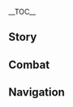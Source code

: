 {{CharacterTabs}}
{{LanguageTabs}}

__TOC__
==Story==
{{VO/Story
|character           = Albedo
|language            = ko
|name                = 알베도
|vo_01_01_title      = 첫 만남…
|vo_01_01_subtitle   = Hello
|vo_01_01_file       = VO_{language}{character} Hello.ogg
|vo_01_01_tx         = 난 페보니우스 기사단의 수석 연금술사, 알베도야. 네 몸에 있는 별바다의 기운을 가까이서 연구해보고 싶어. 앞으로 너랑 단둘이 자주 볼 것 같네
|vo_01_01_rm         = Nan peboniuseu gisadan-ui suseok yeongeumsulsa, Albedoya. Ne mom'e itneun byeolbada-ui giun'eul gakkaiseo yeonguhaebogo sipeo. Apeureo neorang danduli jaju bol geot gatne.
|vo_01_01_tl         = I am Chief Alchemist of the Knights of Favonius, Albedo. I want to study the energy of the star seas in your body up close. I guess we'll have one-on-one meetings with each other pretty often from now.

|vo_02_01_title      = 잡담・사생
|vo_02_01_subtitle   = Chat: Still Life
|vo_02_01_file       = VO_{language}{character} Chat - Still Life.ogg
|vo_02_01_tx         = 경치 좋군~ 쉬어갈 겸 그림으로 남겨야겠어
|vo_02_01_rm         = Gyeongchi jotgun~ Swieogal gyeom geurimeuro namgyeoyagesseo.
|vo_02_01_tl         = Nice view~ I should make it a drawing while I rest.

|vo_02_02_title      = 잡담・탐구
|vo_02_02_subtitle   = Chat: Investigation
|vo_02_02_file       = VO_{language}{character} Chat - Investigation.ogg
|vo_02_02_tx         = 「세계의 진실」은… 도대체 뭘까?
|vo_02_02_rm         = "Segye-ui Jinsil"eun... Dodeche mwolkka?
|vo_02_02_tl         = "Truth of the World"... What is it?

|vo_02_03_title      = 잡담・회고
|vo_02_03_subtitle   = Chat: Reminiscing
|vo_02_03_file       = VO_{language}{character} Chat - Reminiscing.ogg
|vo_02_03_tx         = 두 발로 직접 땅을 측량해 「미지의 영역」을 알아가는… 그 느낌이 그립군
|vo_02_03_rm         = Du ballo jikjeop ddang'eul cheukryanghae "Miji-ui Yeongyeok"eul alageneun... Geu neukkim'i geuripgeun.
|vo_02_03_tl         = Finding out "Unknown Territory" by measuring land with my own two feet... I miss that feeling.

<!-- Weather -->
|vo_03_01_title      = 비가 올 때…
|vo_03_01_subtitle   = When It Rains
|vo_03_01_file       = VO_{language}{character} When It Rains.ogg
|vo_03_01_tx         = 땅이 촉촉해서 폭탄열매 뿌리를 채집하기 좋겠어. 괜찮아, 내가 하면 돼
|vo_03_01_rm         = Ddang'i chokchokhaeseo poktanyeolmae ppurireul chaejiphagi jokesseo.
|vo_03_01_tl         = It seems good to gather Boom Blossom roots. It's alright, I can do it.

|vo_03_02_title      = 눈이 올 때…
|vo_03_02_subtitle   = When It Snows
|vo_03_02_file       = VO_{language}{character} When It Snows.ogg
|vo_03_02_tx         = 스승님…
|vo_03_02_rm         = Seuseungnim...
|vo_03_02_tl         = Teacher...

|vo_03_03_title      = 햇살이 좋을 때…
|vo_03_03_subtitle   = When the Sun Is Out
|vo_03_03_file       = VO_{language}{character} When the Sun Is Out.ogg
|vo_03_03_tx         = 빛도 잘 들고 생물들의 움직임도 활발해. 흠, 그림 그리기 딱 좋군
|vo_03_03_rm         = Bitdo jal deulgo saengmuldeul-ui umjigimdo hwalbalhae. Heum, geurim geurigi ddak jotgun.
|vo_03_03_tl         = The light is well illuminated, and living things are vigorously moving. Hmm, how nice to draw.

|vo_04_01_title      = 아침 인사…
|vo_04_01_subtitle   = Good Morning
|vo_04_01_file       = VO_{language}{character} Good Morning.ogg
|vo_04_01_tx         = 좋은 아침, 고대 유물 찾으러 갈 준비 됐어?
|vo_04_01_rm         = Joeun achim, godae yumul chajeureo gal junbi dwaesseo?
|vo_04_01_tl         = Good morning, ready to go and find ancient relics?

|vo_04_02_title      = 점심 인사…
|vo_04_02_subtitle   = Good Afternoon
|vo_04_02_file       = VO_{language}{character} Good Afternoon.ogg
|vo_04_02_tx         = 안녕, 네 발소리를 들었어. 공방 밖은 너무 시끌벅적하다니깐
|vo_04_02_rm         = Annyeong, ne balsorireul deuleosseo. Gongbang bakkeun neomu sikkeulbeokjeokhadanikkan.
|vo_04_02_tl         = Hi, I heard your footsteps. Outside the workshop, it's too noisy.

|vo_04_03_title      = 저녁 인사…
|vo_04_03_subtitle   = Good Evening
|vo_04_03_file       = VO_{language}{character} Good Evening.ogg
|vo_04_03_tx         = 밖이 드디어 조용해졌네, 후
|vo_04_03_rm         = Bakki deudieo joyonghaejyeotne, hu.
|vo_04_03_tl         = It's finally quiet outside, phew.

|vo_04_04_title      = 굿나잇…
|vo_04_04_subtitle   = Good Night
|vo_04_04_file       = VO_{language}{character} Good Night.ogg
|vo_04_04_tx         = 잘자, 먼저 가서 쉬어. 난 마지막 실험도 끝내버리려고. 그렇게 궁금하면… 내일 다시 왔을 때, 실험 결과에 대해 토론해보자
|vo_04_04_rm         = Jalja, meonjeo gaseo swieo. Nan majimak silheoldo kkeutnaebeoriryeogo. Geureotge gunggeumhamyeon... Naeil dasi wasseul ddae, silheom gyeolgwae daehae toronhaeboja.
|vo_04_04_tl         = Goodnight, go and rest early. I want to finish the last experiment. If you're that curious... When you come back tomorrow, let's debate about the experiment results.

|vo_05_01_title      = {name} 자신의 천재성에 대해…
|vo_05_01_subtitle   = About {character}: Genius
|vo_05_01_file       = VO_{language}{character} About {character} - Genius.ogg
|vo_05_01_tx         = 천재? 사람들이 날 그렇게 부르지만… 사실 난 그렇게 생각하지 않아
|vo_05_01_rm         = Cheonjae? Saramdeuli nal geureotge bureujiman... Sasil nan geurotge saenggakhaji ana.
|vo_05_01_tl         = Genius? People call me like that... But I actually don't think that way.

|vo_05_02_title      = {name} 자신의 인간관계에 대해…
|vo_05_02_subtitle   = About {character}: Socializing
|vo_05_02_file       = VO_{language}{character} About {character} - Socializing.ogg
|vo_05_02_tx         = 사람 사귀는 건… 귀찮아. 한번 맺은 관계는 꾸준히 신경 써야지 연락이라도 끊겼다간 다시 회복하는데 더 많은 시간이 걸린다고…
|vo_05_02_rm         = Saram sagwineun geon... Gwichana. Hanbeon maejeun gwangyeneun kkujunhi singyeong sseoyaji yeonrakirado kkeunkyeotdagan dasi hoebokhaneunde deo maneun sigan'i geollindago.
|vo_05_02_tl         = Getting to know people... it's a bother. You have to take care of a relationship that has started, or it takes more time to recover when you lose contact...

|vo_06_01_title      = 우리에 대해・실험
|vo_06_01_subtitle   = About Us: Experiments
|vo_06_01_file       = VO_{language}{character} About Us - Experiments.ogg
|vo_06_01_tx         = 너… 나랑 실험하려는 거야? 영광인걸?<br />아, 긴장하지 마. 내 실험은 위험하지만 애꿎은 사람은 보통 안 다쳐
|vo_06_01_rm         = Neo... Narang silheomharyeoneun geoya? Yeonggwangingeol?<br />A, ginhanghaji ma. Nae silheomeun wiheomhajiman aekkujeun sarameun botong an dachyeo.
|vo_06_01_tl         = You... want to experiment with me? It's an honor.<br />Oh, don't be nervous. My experiments are dangerous, but an innocent person rarely gets hurt.

|vo_06_02_title      = 우리에 대해・조수
|vo_06_02_subtitle   = About Us: Assistant
|vo_06_02_friendship = 6
|vo_06_02_file       = VO_{language}{character} About Us - Assistant.ogg
|vo_06_02_tx         = 내 조수가 되어줄래? 옆에서 여러 번 지켜봤으니 분명 잘할 거야. 걱정 마, 처음이어도 내가 옆에 있으니까 괜찮을 거야. 내가 좀 잘 가르치거든, 물론 네 천부적인 재능도 믿어
|vo_06_02_rm         = Nae josuga doeeojullae? Yeopeseo yeoreo beon jikyeobwasseuji bunmyeong jalhal geoya. Geokjeong ma, cheoeumieodo naega yeope isseunikka gwaenchaneul geoya. Naega jom jal gareuchigeodeun, mullon ne cheonbujeogin jaeneungdo mideo.
|vo_06_02_tl         = Would you like to be my assistant? You have watched me numerous times by my side, you'll do well. Don't worry, even if it is your first time I'll be by your side. I do teach well, and of course, I trust your natural skills.

|vo_07_01_title      = 「신의 눈」에 대해…
|vo_07_01_subtitle   = About the [[Vision]]
|vo_07_01_friendship = 4
|vo_07_01_file       = VO_{language}{character} About the Vision.ogg
|vo_07_01_tx         = 「신의 눈」? 비커랑 도가니와 다를 바 없는 그냥 실험 도구일 뿐이야. 단 하나, 흥미로운 점은 그 원리인데… 언젠가 연구해서 밝힐 거야. 그저 시간문제일 뿐이지~
|vo_07_01_rm         = "Sin-ui Nun"? Bikeorang doganiwa dareul bal eopneun geunyang silheom doguil ppuniya. Dan hana, heungmiroun jeomeun geu wonriinde... Eonjenga yeonguhaeso balkil geoya. Geujo siganmunjeil ppuniji~
|vo_07_01_tl         = Vision? It's just an experiment tool such as beakers and crucibles. One thing, its fundamentals are very interesting... I'll some day reveal it by researching. It's just a matter of time~

|vo_07_02_title      = 하고 싶은 이야기…
|vo_07_02_subtitle   = Something to Share
|vo_07_02_friendship = 4
|vo_07_02_file       = VO_{language}{character} Something to Share.ogg
|vo_07_02_tx         = 네가 거절하면 속상할 것 같아서 말을 꺼내기 어려웠어…<br />음… 네 옆에 날아다니는 그 녀석이 궁금한데 내가 연구 좀 해봐도 될까?
|vo_07_02_rm         = Nega geojeolhamyeon soksanghal geot gataseo maleul kkeonaegi eoryeowosseo...<br />Eum... Ne yeope naladanineun geu nyeoseogi gunggeumhande naega yeongu jom haebwado doelkka?
|vo_07_02_tl         = It was hard to say this because I'd be upset if you would reject...<br />Uhh... I'm curious of that flying thing by you, can I study it?

|vo_07_03_title      = 흥미있는 일…
|vo_07_03_subtitle   = Interesting Things
|vo_07_03_file       = VO_{language}{character} Interesting Things.ogg
|vo_07_03_tx         = 석화 고목에 관한 걸 더 많이 알고 싶다고? 음… 인근 비경에서 네가 봤다던 나무는 사실 그리 오래된 게 아니야. 잘 여문 나무는 보통 2–3km까지 자랄 수 있고, 뿌리에 큰 거미가 모이지. 그 거미를 치자와 레몬그라스에 묶고 백두구를 발라 몇 시간 동안 훈연하면 그 향기는 정말이지… 잊을 수가 없어
|vo_07_03_rm         = Seokhwa gomok'e gwanhan geol deo mani algo sipdago? Eum... Ingeun bigyeong'eseo nega bwatdadeon namuneun sasil geuri oraedoen ge aniya. Jal yeomun namuneun botong i sam killomiteokkaji jaral su itgo, ppurie keun geomiga moiji. Geu geomireul chijawa remongeuraseue mukkgo baekdugureul balla myeot sigan dong'an hunyeonhamyeon geu hyanggineun jeongmaliji... ijeul suga eopsseo.
|vo_07_03_tl         = You want to know more about petrified trees? Hmm... The tree you saw in the nearby domain isn't actually that old. Ripe trees can usually grow up to {{nowrap|2–3 km}}, and big spiders gather to the roots. If you smoke that spider tied with gardenia seeds and lemongrass and applied with round cardamom, the scent is simply... unforgettable.

|vo_08_01_title      = 가족에 대해…
|vo_08_01_subtitle   = About Family
|vo_08_01_friendship = 6
|vo_08_01_file       = VO_{language}{character} About Family.ogg
|vo_08_01_tx         = 가족? 앨리스 아줌마는 내가 엄마라 부르길 바랐지만…. 흠, 가족을 생각했을 때 가장 먼저 떠오르는 분은 그래도 스승님이야. 내가 기억할 무렵부터 난 스승님과 함께 탐험했고, 스승님은 연금술과 무수한 세상의 지식을 가르쳐 주셨어. …「가족」 혹은 「스승님」이란 두 단어로는 내 마음을 다 표현할 수는 없지만 말야
|vo_08_01_rm         = Gajok? Aelliseu ajummaneun naega eommara bureugil baratjiman.... Heum, gajogeul saenggakhasseul ddae gajang meonjeon ddeoreuneun buneun geuraedo seuseungnimiya. Naega gieokhal muryeopbuteo nan seuseungnimgwa hamkke tamheomhaetgo, seuseungnimeun yeongeumsulgwa musuhan sesang-ui jisigeul gareuchyeo jusyeosseo. ..."Gajok" hogeun "Seuseungnim"iran du daneoroneun nae maeumeul da pyeohyeonhan suneun eopjiman malya.
|vo_08_01_tl         = Family? Mrs. Alice wants me to call her mother.... Hmm, when I think of family, what comes into my mind first is my teacher. From when I could remember I explored with teacher, and she taught me alchemy and numerous knowledge of the world. ...Those two words, "Family" or "Teacher" cannot express all my heart.

|vo_08_02_title      = 설탕에 대해・방향
|vo_08_02_subtitle   = About [[Sucrose]]: Direction
|vo_08_02_friendship = 4
|vo_08_02_file       = VO_{language}{character} About Sucrose - Direction.ogg
|vo_08_02_tx         = 설탕? 「생물 연금술」에 왜 그렇게 집착하는지 알 것 같아…. 아무튼 연구가 잘 되어가는 것 같아서 나도 기뻐
|vo_08_02_rm         = Seoltang? "Saengmul Yeongeumsul"e wae geureotge jipchakhaneunji al geot gata.... Amuteun yeonguga jal doeeoganeun geot gataseo nado gippeo.
|vo_08_02_tl         = Sucrose? I think I know why she is obsessed over "Bio Alchemy".... Anyways, I'm happy that her research seems to be going well.

|vo_08_03_title      = 설탕에 대해・유지
|vo_08_03_subtitle   = About Sucrose: Habits
|vo_08_03_friendship = 5
|vo_08_03_file       = VO_{language}{character} About Sucrose - Habits.ogg
|vo_08_03_tx         = 학문적으로 협력하는 건 즐거웠지만 연구할 때 말고는 설탕도 고집이 엄청나. 난 우리가 또래니까 그냥 알베도라 부르라고 했지만 계속 존칭을 고집한다니깐. 휴, 어쩔 수 없지
|vo_08_03_rm         = Hakmunjeogeuro hyeopryeokhaneun geon jeulgeowotjiman yeonguhal ddae malgoheun Seoltangdo gojibi eomcheongna. Nan uriga ddoraenikka geunyang Albedora bureurago haetjiman gyesok jonching'eu gojiphandanikkan. Hyu, eojjeol su eopji.
|vo_08_03_tl         = It was fun to cooperate academically, but except when researching she is quite stubborn. I told her to call me just Albedo since we are around the same age, but she keeps using honorifics. Oh well, it is what it is.

|vo_08_04_title      = 리사에 대해…
|vo_08_04_subtitle   = About [[Lisa]]
|vo_08_04_friendship = 4
|vo_08_04_file       = VO_{language}{character} About Lisa.ogg
|vo_08_04_tx         = 리사? 그녀와 토론하면 항상 값진 의견을 얻게 돼. 그런 재주로 도서관 사서라는 직책에 만족하다니. 분명 그 재주와 맞먹는 엄청난 사연이 숨겨져 있을 거야
|vo_08_04_rm         = Risa? Geunyeowa toronhamyeon hangsang gapjin uigyeoneul eotge dwae. Geureon jaejuro doseogwan saseoraneun jikchaege manjokhadani. Bunmyeong geu jaejuwa matmeokneun eomcheongnan sayeoni sumgyeojeo isseul geoya.
|vo_08_04_tl         = Lisa? I always gain a valuable opinion whenever I debate with her. She's satisfied with only the job as a librarian with those abilities. She must have a big story hidden with that.

|vo_08_05_title      = 클레에 대해…
|vo_08_05_subtitle   = About [[Klee]]
|vo_08_05_friendship = 4
|vo_08_05_file       = VO_{language}{character} About Klee.ogg
|vo_08_05_tx         = 난 클레를 친동생처럼 생각해. 클레가 문제를 일으킬 때마다 그 파괴력이 앨리스 아줌마보단 약하단 사실로 스스로를 위로 할 수 밖에 없어
|vo_08_05_rm         = Nan Keullereul chindongsaengcheoreom saenggakhae. Keullega muljereul ileukil ddaemada geu pagoeryeogi Aelliseu ajummabodan yakadan sasillo seuseuroreul wiro hal su bakke eopsseo.
|vo_08_05_tl         = I think of Klee as my blood-related younger sister. The only relief is that whenever Klee causes trouble, her destructive powers are weaker than Mrs. Alice.

|vo_08_06_title      = 진에 대해…
|vo_08_06_subtitle   = About [[Jean]]
|vo_08_06_friendship = 4
|vo_08_06_file       = VO_{language}{character} About Jean.ogg
|vo_08_06_tx         = 진? 그녀는 훌륭한 단장 대행이야. 단장님보다 더 믿음직스럽다니깐…. 아마 모두 그녀가 정식 단장이 되는 날을 고대하고 있을걸?
|vo_08_06_rm         = Jin? Geunyeoneun hullyunghan danjang daehaeng'iya. Danjangnimboda deo mideumjipseureopdanikkan.... Ama modu geunyeoga jeongsik danjang'i doeneun naleul godaehago isseulgeol?
|vo_08_06_tl         = Jean? She is an excellent Acting Grandmaster. More trustable than the Grandmaster.... Everyone will possibly be anticipating the day she actually becomes Grandmaster, you know?

|vo_08_07_title      = 행추에 대해…
|vo_08_07_subtitle   = About [[Xingqiu]]
|vo_08_07_friendship = 4
|vo_08_07_file       = VO_{language}{character} About Xingqiu.ogg
|vo_08_07_tx         = 행추? 그의 소설은 정말 재밌어. 이나즈마의 「야에 출판사」는 계속 나보고 다른 저자와 집필하면 인세 수입이 더 오를 거라고 빙빙 돌려 설득하네. 흥, 그깟 돈이 대수야?
|vo_08_07_rm         = Haengchu? Geu-ui soseoleun jeongmal jaemisseo. Inajeuma-ui "Yae Chulpansa"neun gyesok nabogo dareun jeojawa jip'pilhamyeon inse suibi deo oreul georago bingbing dolleyo seoldeukhane. Heung, geukkat doni daesuya?
|vo_08_07_tl         = Xingqiu? His novels are really interesting. Inazuma's "Yae Publishing House" always indirectly says that if I write with another author, my royalties income will increase. Hmph, is money that important?

|vo_08_08_title      = 바바라에 대해…
|vo_08_08_subtitle   = About [[Barbara]]
|vo_08_08_friendship = 4
|vo_08_08_file       = VO_{language}{character} About Barbara.ogg
|vo_08_08_tx         = 그 진지한 프리스트, 바바라? 예전에 우연한 기회로 스케치했던 적이 있어…. 그림이 어디 있냐고? 음… 엘버트 씨가 값을 불렀는데 거절하고 단장 대행님께 보냈어. 인맥관리는… 정말 힘들어
|vo_08_08_rm         = Geu jinjihan peuriseuteu, Babara? Yejeone uyeonhan gihoero seukechihaetdeon jeogi isseo.... Geurimi eodi itnyago? Eum... Elbeoteu ssiga gapsseul bulleotneunde geojeolhago danhang daehaengnimkke bonaesseo. Inmaekgwanrineun... jeongmal himdeureo.
|vo_08_08_tl         = The earnest priest, Barbara? I had a coincidental opportunity to sketch her.... Where is the drawing? Umm... Mr. Albert quoted the price but I rejected and sent it to the Acting Grandmaster. Human relation management is... so difficult.

|vo_09_01_title      = {name}에 대해 알기・첫 번째
|vo_09_01_subtitle   = More About {character}: I
|vo_09_01_file       = VO_{language}{character} More About {character} - 01.ogg
|vo_09_01_tx         = 나한테 질문 있어? 말해봐. 아, 미안하지만 오래 걸리는 건 아니지? 지금 하고 있는 연구가 곧 막바지라…
|vo_09_01_rm         = Nahante jilmun isseo? Malhaebwa. A, mianhajiman orae geollineun geon aniji? Jigeum hago itneun yeonguga got makbajira...
|vo_09_01_tl         = Do you have any questions for me? You can say it. Ah, sorry, but does it take long? My current research is almost towards an end...

|vo_09_02_title      = {name}에 대해 알기・두 번째
|vo_09_02_subtitle   = More About {character}: II
|vo_09_02_friendship = 3
|vo_09_02_file       = VO_{language}{character} More About {character} - 02.ogg
|vo_09_02_tx         = 아, 그냥 하는 말인데, 황금은 인위적인 방법이 아니면 8배나 큰 태양을 갈라야만 자연적으로 생성돼
|vo_09_02_rm         = A, geunyang naneun malinde, hwanggeumeun inwijeogin bangbeobi animyeon yeodeolbaena keun taeyang'eul gallayaman jayeonjeogeuro saengseongdwae.
|vo_09_02_tl         = Ah, just saying, without artificial methods gold is naturally created only if you cut a sun 8 times bigger than it.

|vo_09_03_title      = {name}에 대해 알기・세 번째
|vo_09_03_subtitle   = More About {character}: III
|vo_09_03_friendship = 4
|vo_09_03_file       = VO_{language}{character} More About {character} - 03.ogg
|vo_09_03_tx         = 인물화를 그리는 데 걸리는 시간은 기분에 따라 달라. 호프만 씨를 그릴 땐 반나절이 걸릴 수도 있고, 케이아 씨는 3획만으로 그릴 수도 있지&mdash;&mdash;이 동그란 건 얼굴, 이건 안대의 끈, 그리고 이건 안대야
|vo_09_03_rm         = Inmulhwareul geurineun de geollineun siganeun gibun'e ddara dalla. Hopeuman ssireul geuril ddaen bannajeoli geollil sudo itgo, Keia ssineun samhoekmaneuro geuril sudo itji &mdash; i dongeuran geon eolgul, igeon andae-ui kkeun, geurigo igeon andaeya.
|vo_09_03_tl         = Drawing a portrait differs from my mood. It can take half a day while drawing Mr. Huffman, and I can draw Sir Kaeya with only 3 strokes &mdash; the circle is the face, this is the string of the eyepatch, and this is the eyepatch.

|vo_09_04_title      = {name}에 대해 알기・네 번째
|vo_09_04_subtitle   = More About {character}: IV
|vo_09_04_friendship = 5
|vo_09_04_file       = VO_{language}{character} More About {character} - 04.ogg
|vo_09_04_tx         = 그림 그리기랑 연구하는 것 말고는… 가끔 이나즈마와 리월의 소설을 봐. 재밌는 아이디어를 얻을 수 있고, 때로는 창작에 생각지도 못한 영감을 주기도 하거든
|vo_09_04_rm         = Geurim geurigirang yeonguhaneun geot malgoneun... Gakkeum Inajeumawa Riwol-ui soseoleul bwa. Jaemitneun aidieoreul eodeul su itgo, ddaeroneun changjage saenggakjido mothan yeonggameul jugido hageodeun.
|vo_09_04_tl         = Except for drawing and researching... I sometimes read Inazuman and Liyuean novels. I can get fun ideas, and sometimes it gives me unexpected inspiration on creation.

|vo_09_05_title      = {name}에 대해 알기・다섯 번째
|vo_09_05_subtitle   = More About {character}: V
|vo_09_05_friendship = 6
|vo_09_05_file       = VO_{language}{character} More About {character} - 05.ogg
|vo_09_05_tx         = 지금도 스승님이 가르쳐 주신 「흑토술」은 미스터리야. 스승님은 이걸로 대체 뭘 만들려 하신 걸까…? 아직 연구가 끝나려면 멀었어. 괜찮다면 나랑 함께 계속 탐구해줘
|vo_09_05_rm         = Jigeumdo seuseungnimi gareucheyo jusin "Heuktosul"eun miseuteoriya. Seuseungnimeun igeollo daeche mwol mandeullyeo hasin geolkka...? Ajik yeonguga kkeutnaryeomeyon meoleosseo. Gwaenchantamyeon narang hamkke gyesok tamguhaejwo.
|vo_09_05_tl         = Until now, the "Nigredo" which my teacher had taught me is a mystery. What was she trying to make from this...? I'm still far away from ending the research. If you're okay with it, please keep studying with me.

|vo_10_01_title      = {name}의 취미…
|vo_10_01_subtitle   = {character}'s Hobbies
|vo_10_01_file       = VO_{language}{character} Hobbies.ogg
|vo_10_01_tx         = 음… 연구 말고 내가 제일 하고 싶은 건 당연히 그림 그리기지. 처음엔 물체와 재료가 어떻게 이루어졌나 알아보려고 시작했는데 이젠 취미가 됐어. 음, 스트레스 해소에도 좋아
|vo_10_01_rm         = Eum... Yeon'gu malgo naega jeil hago sipeun geon dangyeonhi geurim geurigiji. Cheoeumen mulchewa jaeryoga eoddeotge irueojyeotna alaboryeogo sijakhaetneunde ijen chwimiga dwaesseo. Eum, seuteureseu haesoedo joa.
|vo_10_01_tl         = Hmm... Except for research, what I want to do the most is obviously drawing. I initially started to find out how objects and ingredients are made of, but now it's my hobby. Uh, it's also good for reliving stress.

|vo_10_02_title      = {name}의 고민…
|vo_10_02_subtitle   = {character}'s Troubles
|vo_10_02_file       = VO_{language}{character} Troubles.ogg
|vo_10_02_tx         = 시간이 정말 부족해. 번거로운 일들은 대부분 미뤄뒀는데도 시간이 부족할 것 같아
|vo_10_02_rm         = Sigani jeongmal bujokhae. Beongeoroun ildeuleun daebubun mirwodwotneundedo sigani bujokhal geot gata.
|vo_10_02_tl         = Time is really running short. I have postponed most cumbersome tasks, but I still think there won't be enough time.

|vo_10_03_title      = 좋아하는 음식…
|vo_10_03_subtitle   = Favorite Food
|vo_10_03_file       = VO_{language}{character} Favorite Food.ogg
|vo_10_03_tx         = 난 디저트를 좋아해. 뭐랄까… 체력과 정신력이 고갈됐을 때, 고칼로리 음식은 일차원적이지만 효과가 좋거든
|vo_10_03_rm         = Nan dijeoteureul joahae. Mworalkka... Cheryeokgwa jeongsinryeogi gogaldwaesseul ttae, gokallori eumsigeun ilchawonjeogijiman hyogwaga jotgeodeun.
|vo_10_03_tl         = I like to have dessert. What to say... When my stamina and willpower are running low, high-calorie food is one-dimensional yet effective.

|vo_10_04_title      = 싫어하는 음식…
|vo_10_04_subtitle   = Least Favorite Food
|vo_10_04_file       = VO_{language}{character} Least Favorite Food.ogg
|vo_10_04_tx         = 싫어하는 음식이라… 식당에서 파는 양 많은 고기는 별로야. 난 입이 짧아서 「낭비」하거나 「입맛이 없어」지더라구. 그래서 지금은 아예 식당에 안 가. 그만큼 요리에 더 많은 시간을 쓴다는 뜻이기도 하지…
|vo_10_04_rm         = Sileohaneun eumsigira... Sikdang'eseo paneun yang maneun gogineun byeolloya. Nan ibi jjalbaseo "Nangbi"hageona "Ipmasi eopsseo"jideoragu. Geuraseo jigeumeun aye sikdang'e an ga. Geumankeum yorie deo maneun siganeul sseundaneun ddeusigido haji...
|vo_10_04_tl         = Food that I dislike... I don't like large amount of meat that are sold in restaurants. I have a poor appetite, so I tend to "waste" or "lose my appetite". So now, I don't go to restaurants at all. That also means I spend more time cooking...

<!-- Receiving a Gift -->
|vo_11_01_title      = 선물 획득・첫 번째
|vo_11_01_subtitle   = Receiving a Gift: I
|vo_11_01_file       = VO_{language}{character} Receiving a Gift - 01.ogg
|vo_11_01_tx         = 맛에서 색채가 느껴져… 아마 금색 같아
|vo_11_01_rm         = Maseseo saekchaega neukkeyojeo... Ama geumsaek gata.
|vo_11_01_tl         = I can feel colors in the taste... Maybe like the color gold.

|vo_11_02_title      = 선물 획득・두 번째
|vo_11_02_subtitle   = Receiving a Gift: II
|vo_11_02_file       = VO_{language}{character} Receiving a Gift - 02.ogg
|vo_11_02_tx         = 이런 맛을 낼 수 있는 건, 네가 요리에 많은 시간을 할애해서 그런 거겠지?
|vo_11_02_rm         = Ireon maseul nael su itneun geon, nega yorie maneun siganeul halaehaeseo geureon geogetji?
|vo_11_02_tl         = To make this kind of taste means that you have used a lot of time cooking, right?

|vo_11_03_title      = 선물 획득・세 번째
|vo_11_03_subtitle   = Receiving a Gift: III
|vo_11_03_file       = VO_{language}{character} Receiving a Gift - 03.ogg
|vo_11_03_tx         = 양이 좀 많은데… 같이 먹을래?
|vo_11_03_rm         = Yang'i jom maneunde... Gachi meogeullae?
|vo_11_03_tl         = It's a little bit too much... Would you like to eat it together with me?

|vo_12_01_title      = 생일…
|vo_12_01_subtitle   = Birthday
|vo_12_01_file       = VO_{language}{character} Birthday.ogg
|vo_12_01_tx         = 생일 축하해. 정말 기분 좋아 보이는데 내가 솜씨 좀 발휘해도 될까? 사람의 기억력엔 한계가 있어. 하지만 그림을 그려두면 기억이 더 오래갈 수 있고, 나중에 그림을 보면 당시의 느낌을 되살릴 수 있지
|vo_12_01_rm         = Saeng'il chukhahae. Jeongmal gibum joa boineunde naega somssi jom balhwihaedo doelkka? Saram-ui gieokryeogen hangyega isseo. Hajiman geurimeul geuryeodumyeon gieogi deo oraegal su itgo, najung'e geurimeul bomyeon dangsi-ui neukkimeul doesallil su itji.
|vo_12_01_tl         = Happy birthday. You seem really happy, can I show my skills? There are limitations for one's memory. But if you draw, the memory will stay longer, and if you look at the drawing later you can revive the feeling.

|vo_13_01_title      = 돌파의 느낌・기
|vo_13_01_subtitle   = Feelings About Ascension: Intro
|vo_13_01_ascension  = 1
|vo_13_01_file       = VO_{language}{character} Feelings About Ascension - 01.ogg
|vo_13_01_tx         = 「흑토」는 연금술의 어원이자 최초의 상태를 말해. 이 세상의 구성원으로서 난 반드시 의미를 찾아야 해
|vo_13_01_rm         = "Heukto"neun yeongumsul-ui eowonija choecho-ui sangtaereul malhae. I sesang-ui guseongwoneuroseo nan bandeusi uimireul chajaya hae.
|vo_13_01_tl         = "Nigredo" is the etymology and the initial state of alchemy. As I am a member of this world, I must find the meaning of it.

|vo_13_02_title      = 돌파의 느낌・승
|vo_13_02_subtitle   = Feelings About Ascension: Building Up
|vo_13_02_ascension  = 2
|vo_13_02_file       = VO_{language}{character} Feelings About Ascension - 02.ogg
|vo_13_02_tx         = 「백악」은 변화의 시작이야. 잡다한 생각은 버리고 지식을 받아들일 준비가 됐어. 나랑 같이 세계를 탐험해볼래?
|vo_13_02_rm         = "Baegak"eun byeonhwa-ui sijagiya. Japdahan saenggak'eun beorigo jisigeul badadeulil junbiga dwaesseo. Narang gachi segyereul tamheomhaebollae?
|vo_13_02_tl         = "Albedo" means a start of change. I am ready to throw away miscellaneous thoughts and embrace knowledge. Would you like to explore the world with me?

|vo_13_03_title      = 돌파의 느낌・전
|vo_13_03_subtitle   = Feelings About Ascension: Climax
|vo_13_03_ascension  = 4
|vo_13_03_file       = VO_{language}{character} Feelings About Ascension - 03.ogg
|vo_13_03_tx         = 연금술에서 「적성」은 감정의 정화를 의미해. 내 붉은색은 아마 네게서 나온 것 같아
|vo_13_03_rm         = Yeongumsuleseo "Jeokseong"eun gamjeong-ui jeonghwareul uimihae. Nae bulgeunsaek'eun ama negeseo naon geot gata.
|vo_13_03_tl         = In alchemy, "Rubedo" means the purification of feeling. I think the color red in me came from you.

|vo_13_04_title      = 돌파의 느낌・결
|vo_13_04_subtitle   = Feelings About Ascension: Conclusion
|vo_13_04_ascension  = 6
|vo_13_04_file       = VO_{language}{character} Feelings About Ascension - 04.ogg
|vo_13_04_tx         = 「황금」은 연금술의 마지막 단계야. 하찮던 것들이 마침내 제 의미를 찾고 황금으로 변화하는 거지. 나도 의미를 찾았어
|vo_13_04_rm         = "Hwanggeum"eun yeongeumsul-ui majimak dangyeya. Hachanteon geotdeuli machimnae je uimireul chatgo hwanggeumeuro byeonhwahaneun geoji. Nado uimireul chajasseo.
|vo_13_04_tl         = "Citrinitas" is the final stage of alchemy. Trivial things finally find their meaning and turn into gold. I have found my meaning as well.
}}

==Combat==
{{Combat VO
|character           = Albedo
|language            = ko

|skill_1_tx          = 피어나라
|skill_1_tl          = Blossom.
|skill_1_rm          = Pieonara.
|skill_2_tx          = {{tt|모조|模造}} 태양꽃
|skill_2_tl          = Imitation Solar Flower
|skill_2_rm          = Mojo taeyangkkot.
|skill_3_tx          = 생명 창조의 법칙
|skill_3_tl          = Law of life creation.
|skill_3_rm          = Saengmyeong changjo-ui beopchik/

|burst_1_tx          = 지금이 바로 탄생의 순간
|burst_1_tl          = Now is truly the moment of birth.
|burst_1_rm          = Jigeumi baro tansaeng-ui sun'gan.
|burst_2_tx          = {{tt|명왕누대|冥王累代}}가 여기서 재현되리
|burst_2_tl          = The Hadean Eon hereby shall reemerge.
|burst_2_rm          = Myeong'wangnudaega yeogiseo jaehyeondoeri.
|burst_3_tx          = 위업을 지켜보거라
|burst_3_tl          = Witness a great feat.
|burst_3_rm          = Wieobeul jikyeobogeora.

|sprint-s_1_file     = Sprint Start 01,Sprint Start 02,Sprint Start 03

|glider_1_file       = Deploying Wind Glider 01,Deploying Wind Glider 02,Deploying Wind Glider 03

|chest_1_tx          = 대지의 보물이군
|chest_1_tl          = A treasure of the earth.
|chest_1_rm          = Daeji-ui bomurigun.
|chest_2_tx          = {{tt|무언|無言}}의 {{tt|서사|敘事}}야
|chest_2_tl          = A wordless description.
|chest_2_rm          = Mueon-ui seosaya.
|chest_3_tx          = 「황금」 정도는 아니지만, 나름 가치 있어
|chest_3_tl          = Although not to the degree of "Gold," it has its own value.
|chest_3_rm          = "Hwanggeum" jeongdoneun anijiman, nareum gachi isseo.

|low-hp_1_tx         = 계산 {{tt|착오|錯誤}}…
|low-hp_1_tl         = A miscalculation...
|low-hp_1_rm         = Gyesan chago...
|low-hp_2_tx         = 다시 평가해야겠어…
|low-hp_2_tl         = Will reassess...
|low-hp_2_rm         = Dasi pyeongkkahaeyagesseo...
|low-hp_3_tx         = {{tt|전략|戰略}}을 바꿔야겠어
|low-hp_3_tl         = I will change my strategy.
|low-hp_3_rm         = Jeollyageul bakkwoyagesseo.

|ally-low-hp_1_tx    = 내게 맡겨
|ally-low-hp_1_tl    = Leave it to me.
|ally-low-hp_1_rm    = Naege matgyeo.
|ally-low-hp_2_tx    = 나랑 바꾸자, 너무 위험해
|ally-low-hp_2_tl    = Let's switch places, it's too dangerous.
|ally-low-hp_2_rm    = Narang bakkuja, neomu wiheomhae.

|fallen_1_tx         = 다 부질없군…
|fallen_1_tl         = All is useless...
|fallen_1_rm         = Da bujireopkkun...
|fallen_2_tx         = 실험이 실패한 건가?
|fallen_2_tl         = My experiment failed?
|fallen_2_rm         = Silheomi silpaehan geonga?
|fallen_3_tx         = 내 연구는 끝났어…
|fallen_3_tl         = My research is over...
|fallen_3_rm         = Nae yeon'guneun kkeunnasseo...

|hit-l_1_file        = Light Hit Taken 02
|hit-l_1_tx          = 허용 범위 이내야…
|hit-l_1_tl          = Within the allowable range...
|hit-l_1_rm          = Heoyong beomwi inaeya...
|hit-l_2_file        = Light Hit Taken 01,Light Hit Taken 03,Light Hit Taken 04,Light Hit Taken 05,Light Hit Taken 06

|hit-h_1_file        = Heavy Hit Taken 02
|hit-h_1_tx          = 예측이 빗나갔어…
|hit-h_1_tl          = My prediction was wrong...
|hit-h_1_rm          = Yecheugi binnagasseo...
|hit-h_2_file        = Heavy Hit Taken 01,Heavy Hit Taken 03,Heavy Hit Taken 04,Heavy Hit Taken 05,Heavy Hit Taken 06

|join_1_tx           = 오케이
|join_1_tl           = Okay.
|join_1_rm           = Okei.
|join_2_tx           = 과제 개척인가?
|join_2_tl           = Some task development?
|join_2_rm           = Gwaje gaecheogin'ga?
|join_3_tx           = 같이 탐구하자
|join_3_tl           = Let's explore together.
|join_3_rm           = Gachi tamguhaja.

|idle_1_file         = Standby 02

|atk-l_1_file        = Light Attack 01,Light Attack 02,Light Attack 03,Light Attack 04,Light Attack 05,Light Attack 06,Light Attack 07

|atk-m_1_file        = Mid Attack 01,Mid Attack 02,Mid Attack 03

|atk-h_1_file        = Heavy Attack 01,Heavy Attack 02,Heavy Attack 03

|climb_1_file        = Climbing 01,Climbing 02,Climbing 03,Climbing 04,Climbing 05

|climb-b_1_file      = Climbing Breath 01,Climbing Breath 02,Climbing Breath 03

|jump_1_file         = Jumping 01,Jumping 02,Jumping 03,Jumping 04,Jumping 05
}}
<!--
Copy paste the following line in any section that does not have any voice files, change the X for the section's title:
'''Albedo does not feature any X Voice-Overs'''
-->

==Navigation==
{{Character Navbox|link type=vo-ko}}